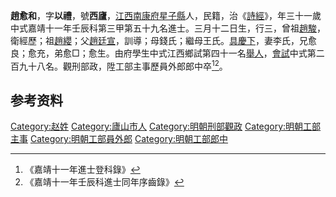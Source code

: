 {{明清人物信息框
| 姓名 = 趙愈和
| 原名 =
| 圖片名稱=
| 圖片大小 =
| 圖片說明 =
| 最高職務 =
| 國家 = 大明
| 爵位 =
| 籍貫 = [[江西|江西]][[南康府|南康府]][[星子縣|星子縣]]
| 族裔 =
| 字號 =
| 諡號 =
| 出生日期 = 三月十二日
| 出生地點 =
| 逝世日期 =
| 逝世地點 =
| 墓葬 =
| 配偶 = 李氏
| 親屬 = 曾祖[[趙駿|趙駿]]，祖[[趙纓|趙纓]]，父[[趙廷宣|趙廷宣]]，母錢氏；繼母王氏
| 出身 =
* 嘉靖十一年壬辰科進士
| 經歷 =
| 著作 = 
}}

'''趙愈和'''{{BD|1502年||1561年||}}，字'''以禮'''，號'''西廬'''，[[江西|江西]][[南康府|南康府]][[星子縣|星子縣]]人，民籍，治《[[詩經|詩經]]》，年三十一歲中式嘉靖十一年壬辰科第三甲第五十九名進士。三月十二日生，行三，曾祖[[趙駿|趙駿]]，衛經歷；祖[[趙纓|趙纓]]；父[[趙廷宣|趙廷宣]]，訓導；母錢氏；繼母王氏。[[具慶下|具慶下]]，妻李氏，兄愈良；愈充，弟愈□；愈生。由府學生中式江西鄉試第四十一名[[舉人|舉人]]，[[會試|會試]]中式第二百九十八名。觀刑部政，陞工部主事歷員外郎郎中卒<ref>《嘉靖十一年進士登科錄》</ref><ref>《嘉靖十一年壬辰科進士同年序齒錄》</ref>。

== 参考资料 ==
{{reflist}}

{{嘉靖十一年壬辰科殿试金榜}}

{{Authority control}}

{{DEFAULTSORT:}}
[[Category:赵姓|Category:赵姓]]
[[Category:廬山市人|Category:廬山市人]]
[[Category:明朝刑部觀政|Category:明朝刑部觀政]]
[[Category:明朝工部主事|Category:明朝工部主事]]
[[Category:明朝工部員外郎|Category:明朝工部員外郎]]
[[Category:明朝工部郎中|Category:明朝工部郎中]]


{{明朝人物小作品}}
